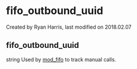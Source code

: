 
# fifo_outbound_uuid 

 Created by  Ryan Harris, last modified on 2018.02.07

## fifo_outbound_uuid

string Used by [mod\_fifo](../FreeSWITCH-Explained/Modules/mod_fifo_3966031.mdx#add) to track manual calls.


